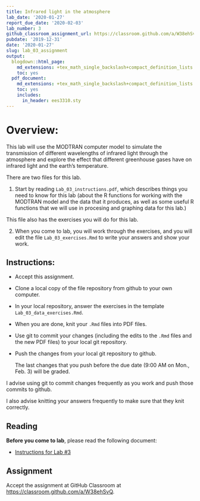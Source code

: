 ```yaml
---
title: Infrared light in the atmosphere
lab_date: '2020-01-27'
report_due_date: '2020-02-03'
lab_number: 3
github_classroom_assignment_url: https://classroom.github.com/a/W38ehSvQ
pubdate: '2019-12-31'
date: '2020-01-27'
slug: lab_03_assignment
output:
  blogdown::html_page:
    md_extensions: +tex_math_single_backslash+compact_definition_lists
    toc: yes
  pdf_document:
    md_extensions: +tex_math_single_backslash+compact_definition_lists
    toc: yes
    includes:
      in_header: ees3310.sty
---
```

# Overview:

This lab will use the MODTRAN computer model to simulate the transmission of different wavelengths of infrared light through the atmosphere and explore the effect that different greenhouse gases have on infrared light and the earth's temperature.

There are two files for this lab.

1. Start by reading `Lab_03_instructions.pdf`, which describes things you need
to know for this lab (about the R functions for working with the MODTRAN model
and the data that it produces, as well as some useful R functions that we will
use in procesing and graphing data for this lab.)

This file also has the exercises you will do for this lab.

2. When you come to lab, you will work through the exercises, and you will
edit the file `Lab_03_exercises.Rmd` to write your answers and show your
work.

## Instructions:

* Accept this assignment.
* Clone a local copy of the file repository from github to your
  own computer.
* In your local repository, answer the exercises in the template
  `Lab_03_data_exercises.Rmd`.
* When you are done, knit your `.Rmd` files into PDF files.
* Use git to commit your changes (including the edits to the `.Rmd` files
  and the new PDF files) to your local git repository.
* Push the changes from your local git repository to github.

    The last changes that you push before the due date 
    (9:00 AM on Mon., Feb. 3) will be graded.

I advise using git to commit changes frequently as you work and push those commits
to github.

I also advise knitting your answers frequently to make sure that they 
knit correctly.

## Reading

**Before you come to lab**, please read the following document:

* [Instructions for Lab #3](/lab_docs/lab_03_instructions){target="_blank"}

## Assignment

Accept the assignment at GitHub Classroom at <https://classroom.github.com/a/W38ehSvQ>.
